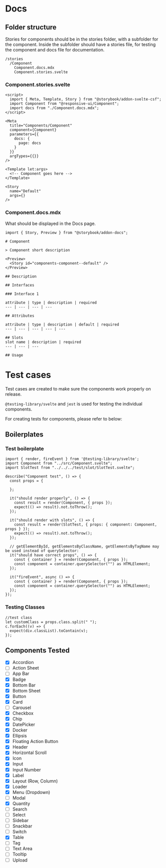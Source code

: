 
<Meta title="Docs/Templates" />

# Docs

## Folder structure

Stories for components should be in the stories folder, with a subfolder for the component.
Inside the subfolder should have a stories file, for testing the component and docs file for documentation.
```
/stories
  /Component
    Component.docs.mdx
    Component.stories.svelte
```

### Component.stories.svelte

```
<script>
  import { Meta, Template, Story } from "@storybook/addon-svelte-csf";
  import Component from "@responsive-ui/Component";
  import docs from "./Component.docs.mdx";
</script>

<Meta
  title="Components/Component"
  component={Component}
  parameters={{
    docs: {
      page: docs
    }
  }}
  argTypes={{}}
/>

<Template let:args>
  <!-- Component goes here -->
</Template>

<Story
  name="Default"
  args={}
/>
```
### Component.docs.mdx

What should be displayed in the Docs page.

```
import { Story, Preview } from "@storybook/addon-docs";

# Component

> Component short description

<Preview>
  <Story id="components-component--default" />
</Preview>

## Description

## Interfaces

### Interface 1

attribute | type | description | required
--- | --- | --- | ---

## Attributes

attribute | type | description | default | required
--- | --- | --- | --- | ---

## Slots
slot name | description | required
--- | --- | ---

## Usage

```

# Test cases

Test cases are created to make sure the components work properly on release.

`@testing-library/svelte` and `jest` is used for testing the individual components.

For creating tests for components, please refer to below:

## Boilerplates

### Test boilerplate
```
import { render, fireEvent } from '@testing-library/svelte';
import Component from "../src/Component.svelte";
import SlotTest from "../../../test/slot/SlotTest.svelte";

describe("Component test", () => {
  const props = {

  };

  it("should render properly", () => {
    const result = render(Component, { props });
    expect(() => result).not.toThrow();
  });

  it("should render with slots", () => {
    const result = render(SlotTest, { props: { component: Component, props } });
    expect(() => result).not.toThrow();
  });

  // getElementById, getElementsByClassName, getElementsByTagName may be used instead of querySelector:
  it("should have correct props", () => {
    const { container } = render(Component, { props });
    const component = container.querySelector("") as HTMLElement;
  });

  it("fireEvent", async () => {
    const { container } = render(Component, { props });
    const component = container.querySelector("") as HTMLElement;
  });
});
```

### Testing Classes
```
//test class
let customClass = props.class.split(" ");
c.forEach((v) => {
  expect(div.classList).toContain(v);
});
```

## Components Tested

- [x] Accordion
- [ ] Action Sheet
- [ ] App Bar
- [x] Badge
- [x] Bottom Bar
- [x] Bottom Sheet
- [x] Button
- [x] Card
- [ ] Carousel
- [x] Checkbox
- [x] Chip
- [x] DatePicker
- [x] Docker
- [x] Ellipsis
- [x] Floating Action Button
- [x] Header
- [x] Horizontal Scroll
- [x] Icon
- [x] Input
- [x] Input Number
- [x] Label
- [x] Layout (Row, Column)
- [x] Loader
- [x] Menu (Dropdown)
- [ ] Modal
- [x] Quantity
- [ ] Search
- [ ] Select
- [ ] Sidebar
- [ ] Snackbar
- [ ] Switch
- [x] Table
- [ ] Tag
- [ ] Text Area
- [ ] Tooltip
- [ ] Upload